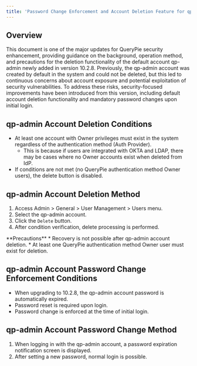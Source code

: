 ```yaml
---
title: 'Password Change Enforcement and Account Deletion Feature for qp-admin Default Account'
---
```



## Overview

This document is one of the major updates for QueryPie security enhancement, providing guidance on the background, operation method, and precautions for the deletion functionality of the default account qp-admin newly added in version 10.2.8. Previously, the qp-admin account was created by default in the system and could not be deleted, but this led to continuous concerns about account exposure and potential exploitation of security vulnerabilities. To address these risks, security-focused improvements have been introduced from this version, including default account deletion functionality and mandatory password changes upon initial login.

## qp-admin Account Deletion Conditions

* At least one account with Owner privileges must exist in the system regardless of the authentication method (Auth Provider).
    * This is because if users are integrated with OKTA and LDAP, there may be cases where no Owner accounts exist when deleted from IdP.
* If conditions are not met (no QueryPie authentication method Owner users), the delete button is disabled.

## qp-admin Account Deletion Method

1. Access Admin &gt; General &gt; User Management &gt; Users menu.
2. Select the qp-admin account.
3. Click the `Delete` button.
4. After condition verification, delete processing is performed.

<Callout type="important">
**Precautions**
* Recovery is not possible after qp-admin account deletion.
* At least one QueryPie authentication method Owner user must exist for deletion.
</Callout>

## qp-admin Account Password Change Enforcement Conditions

* When upgrading to 10.2.8, the qp-admin account password is automatically expired.
* Password reset is required upon login.
* Password change is enforced at the time of initial login.

## qp-admin Account Password Change Method

1. When logging in with the qp-admin account, a password expiration notification screen is displayed.
2. After setting a new password, normal login is possible.
